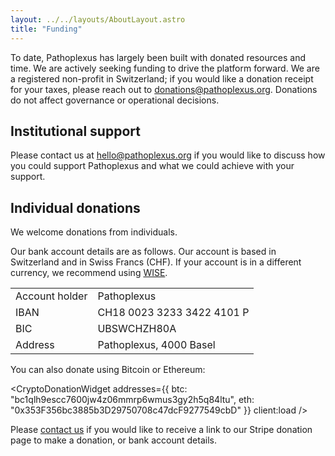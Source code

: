 ```yaml
---
layout: ../../layouts/AboutLayout.astro
title: "Funding"
---
```



To date, Pathoplexus has largely been built with donated resources and time. We are actively seeking funding to drive the platform forward. We are a registered non-profit in Switzerland; if you would like a donation receipt for your taxes, please reach out to donations@pathoplexus.org. Donations do not affect governance or operational decisions.

## Institutional support
Please contact us at hello@pathoplexus.org if you would like to discuss how you could support Pathoplexus and what we could achieve with your support.

## Individual donations

We welcome donations from individuals. 

Our bank account details are as follows. Our account is based in Switzerland and in Swiss Francs (CHF). If your account is in a different currency, we recommend using [WISE](https://wise.com/).

<table class="my-3 border-collapse border border-gray-200 rounded-lg">
  <tbody>
    <tr class="bg-gray-50">
      <td class="border border-gray-200 px-4 py-2 font-medium text-xs">Account holder</td>
      <td class="border border-gray-200 px-4 py-2 text-xs">Pathoplexus</td>
    </tr>
    <tr>
      <td class="border border-gray-200 px-4 py-2 font-medium text-xs">IBAN</td>
      <td class="border border-gray-200 px-4 py-2 text-xs font-mono">CH18 0023 3233 3422 4101 P</td>
    </tr>
    <tr class="bg-gray-50">
      <td class="border border-gray-200 px-4 py-2 font-medium text-xs">BIC</td>
      <td class="border border-gray-200 px-4 py-2 text-xs font-mono">UBSWCHZH80A</td>
    </tr>
    <tr>
      <td class="border border-gray-200 px-4 py-2 font-medium text-xs">Address</td>
      <td class="border border-gray-200 px-4 py-2 text-xs">Pathoplexus, 4000 Basel</td>
  </tbody>
</table>




You can also donate using Bitcoin or Ethereum:


<CryptoDonationWidget 
  addresses={{
    btc: "bc1qlh9escc7600jw4z06mmrp6wmus3gy2h5q84ltu",
    eth: "0x353F356bc3885b3D29750708c47dcF9277549cbD"
  }}
  client:load
/>

Please <a href="mailto:donations@pathoplexus.org">contact us</a> if you would like to receive a link to our Stripe donation page to make a donation, or bank account details.
